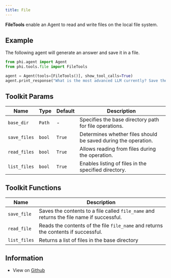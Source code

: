 ```yaml
---
title: File
---
```


**FileTools** enable an Agent to read and write files on the local file system.

## Example

The following agent will generate an answer and save it in a file.

```python cookbook/tools/file_tools.py
from phi.agent import Agent
from phi.tools.file import FileTools

agent = Agent(tools=[FileTools()], show_tool_calls=True)
agent.print_response("What is the most advanced LLM currently? Save the answer to a file.", markdown=True)
```

## Toolkit Params

| Name | Type | Default | Description |
|------|------|---------|-------------|
| `base_dir` | `Path` | - | Specifies the base directory path for file operations. |
| `save_files` | `bool` | `True` | Determines whether files should be saved during the operation. |
| `read_files` | `bool` | `True` | Allows reading from files during the operation. |
| `list_files` | `bool` | `True` | Enables listing of files in the specified directory. |

## Toolkit Functions

| Name | Description |
|------|-------------|
| `save_file` | Saves the contents to a file called `file_name` and returns the file name if successful. |
| `read_file` | Reads the contents of the file `file_name` and returns the contents if successful. |
| `list_files` | Returns a list of files in the base directory |

## Information

- View on [Github](https://github.com/AgnoAgi/phidata/blob/main/phi/tools/file.py)
